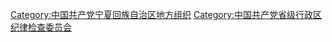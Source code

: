 [[Category:中国共产党宁夏回族自治区地方组织|Category:中国共产党宁夏回族自治区地方组织]]
[[Category:中国共产党省级行政区纪律检查委员会|Category:中国共产党省级行政区纪律检查委员会]]